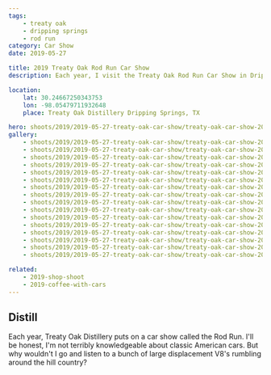 ```yaml
---
tags:
    - treaty oak
    - dripping springs
    - rod run
category: Car Show
date: 2019-05-27

title: 2019 Treaty Oak Rod Run Car Show
description: Each year, I visit the Treaty Oak Rod Run Car Show in Dripping Springs, TX

location:
    lat: 30.24667250343753
    lon: -98.05479711932648
    place: Treaty Oak Distillery Dripping Springs, TX

hero: shoots/2019/2019-05-27-treaty-oak-car-show/treaty-oak-car-show-2019_005
gallery:
    - shoots/2019/2019-05-27-treaty-oak-car-show/treaty-oak-car-show-2019_001
    - shoots/2019/2019-05-27-treaty-oak-car-show/treaty-oak-car-show-2019_002
    - shoots/2019/2019-05-27-treaty-oak-car-show/treaty-oak-car-show-2019_003
    - shoots/2019/2019-05-27-treaty-oak-car-show/treaty-oak-car-show-2019_004
    - shoots/2019/2019-05-27-treaty-oak-car-show/treaty-oak-car-show-2019_005
    - shoots/2019/2019-05-27-treaty-oak-car-show/treaty-oak-car-show-2019_006
    - shoots/2019/2019-05-27-treaty-oak-car-show/treaty-oak-car-show-2019_007
    - shoots/2019/2019-05-27-treaty-oak-car-show/treaty-oak-car-show-2019_008
    - shoots/2019/2019-05-27-treaty-oak-car-show/treaty-oak-car-show-2019_009
    - shoots/2019/2019-05-27-treaty-oak-car-show/treaty-oak-car-show-2019_010
    - shoots/2019/2019-05-27-treaty-oak-car-show/treaty-oak-car-show-2019_011
    - shoots/2019/2019-05-27-treaty-oak-car-show/treaty-oak-car-show-2019_012
    - shoots/2019/2019-05-27-treaty-oak-car-show/treaty-oak-car-show-2019_013
    - shoots/2019/2019-05-27-treaty-oak-car-show/treaty-oak-car-show-2019_014
    - shoots/2019/2019-05-27-treaty-oak-car-show/treaty-oak-car-show-2019_015
    - shoots/2019/2019-05-27-treaty-oak-car-show/treaty-oak-car-show-2019_016

related:
    - 2019-shop-shoot
    - 2019-coffee-with-cars
---
```



## Distill

Each year, Treaty Oak Distillery puts on a car show called the Rod Run. I'll be honest, I'm not terribly knowledgeable about classic American cars. But why wouldn't I go and listen to a bunch of large displacement V8's rumbling around the hill country?

<Maps
    lat={frontmatter.location.lat}
    lon={frontmatter.location.lon}
    place={frontmatter.location.place}
/>
